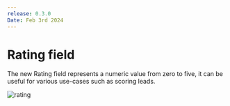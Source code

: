```yaml
---
release: 0.3.0
Date: Feb 3rd 2024
---
```


# Rating field

The new Rating field represents a numeric value from zero to five, it can be useful for various use-cases such as scoring leads.

![rating](/images/releases/0.3.0_rating.png)